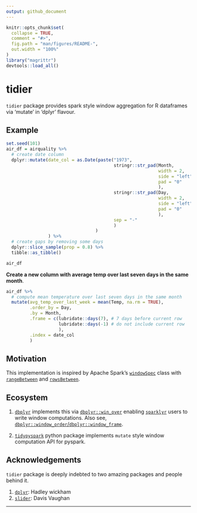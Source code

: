 ```yaml
---
output: github_document
---
```


<!-- README.md is generated from README.Rmd. Please edit that file -->

```r
knitr::opts_chunk$set(
  collapse = TRUE,
  comment = "#>",
  fig.path = "man/figures/README-",
  out.width = "100%"
)
library("magrittr")
devtools::load_all()
```

# tidier

<!-- badges: start -->
<!-- badges: end -->

`tidier` package provides spark style window aggregation for R dataframes via 'mutate' in 'dplyr' flavour.

## Example

```r
set.seed(101)
air_df = airquality %>%
  # create date column
  dplyr::mutate(date_col = as.Date(paste("1973",
                                         stringr::str_pad(Month,
                                                          width = 2,
                                                          side = "left",
                                                          pad = "0"
                                                          ),
                                         stringr::str_pad(Day,
                                                          width = 2,
                                                          side = "left",
                                                          pad = "0"
                                                          ),
                                         sep = "-"
                                         )
                                  )
                ) %>%
  # create gaps by removing some days
  dplyr::slice_sample(prop = 0.8) %>% 
  tibble::as_tibble()

air_df
```

**Create a new column with average temp over last seven days in the same month**.

```r
air_df %>% 
  # compute mean temperature over last seven days in the same month
  mutate(avg_temp_over_last_week = mean(Temp, na.rm = TRUE),
         .order_by = Day,
         .by = Month,
         .frame = c(lubridate::days(7), # 7 days before current row
                    lubridate::days(-1) # do not include current row
                    ),
         .index = date_col
         )
```

## Motivation

This implementation is inspired by Apache Spark's [`windowSpec`](https://spark.apache.org/docs/3.2.1/api/python/reference/api/pyspark.sql.Column.over.html?highlight=windowspec) class with [`rangeBetween`](https://spark.apache.org/docs/3.2.1/api/python/reference/api/pyspark.sql.WindowSpec.rangeBetween.html) and [`rowsBetween`](https://spark.apache.org/docs/3.2.1/api/python/reference/api/pyspark.sql.WindowSpec.rowsBetween.html).

## Ecosystem

1. [`dbplyr`](https://dbplyr.tidyverse.org/) implements this via [`dbplyr::win_over`](https://dbplyr.tidyverse.org/reference/win_over.html?q=win_over#null) enabling [`sparklyr`](https://spark.rstudio.com/) users to write window computations. Also see, [`dbplyr::window_order`/`dbplyr::window_frame`](https://dbplyr.tidyverse.org/reference/window_order.html?q=window_fr#ref-usage).

2. [`tidypyspark`](https://talegari.github.io/tidypyspark/_build/html/index.html) python package implements `mutate` style window computation API for pyspark.

## Acknowledgements

`tidier` package is deeply indebted to two amazing packages and people behind it.

1. [`dplyr`](https://cran.r-project.org/package=dplyr): Hadley wickham
2. [`slider`](https://cran.r-project.org/package=slider): Davis Vaughan

----

